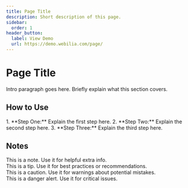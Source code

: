 ```yaml
---
title: Page Title
description: Short description of this page.
sidebar:
  order: 1
header_button:
  label: View Demo
  url: https://demo.webilia.com/page/
---
```



# Page Title

Intro paragraph goes here. Briefly explain what this section covers.

## How to Use

<Steps>
1. **Step One:** Explain the first step here.
2. **Step Two:** Explain the second step here.
3. **Step Three:** Explain the third step here.
</Steps>

## Notes

<Aside type="note">
This is a note. Use it for helpful extra info.
</Aside>

<Aside type="tip">
This is a tip. Use it for best practices or recommendations.
</Aside>

<Aside type="caution">
This is a caution. Use it for warnings about potential mistakes.
</Aside>

<Aside type="danger">
This is a danger alert. Use it for critical issues.
</Aside>
